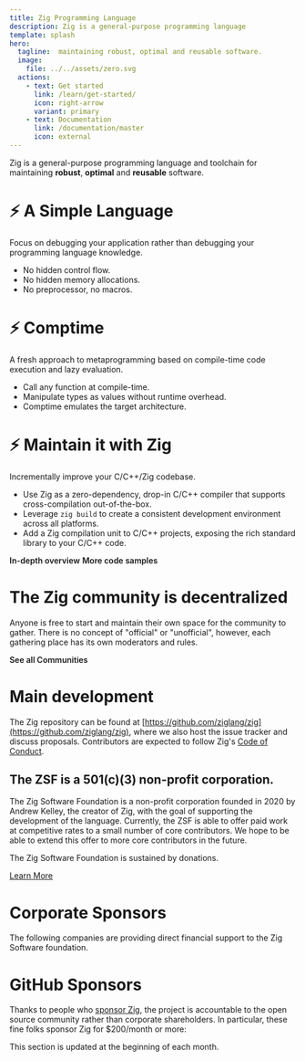 ```yaml
---
title: Zig Programming Language
description: Zig is a general-purpose programming language
template: splash
hero:
  tagline:  maintaining robust, optimal and reusable software.
  image:
    file: ../../assets/zero.svg
  actions:
    - text: Get started
      link: /learn/get-started/
      icon: right-arrow
      variant: primary
    - text: Documentation
      link: /documentation/master
      icon: external
---
```



Zig is a general-purpose programming language and toolchain for maintaining **robust**, **optimal** and **reusable** software.





# ⚡ A Simple Language
Focus on debugging your application rather than debugging your programming language knowledge.

- No hidden control flow.
- No hidden memory allocations.
- No preprocessor, no macros.

# ⚡ Comptime
A fresh approach to metaprogramming based on compile-time code execution and lazy evaluation.

- Call any function at compile-time.
- Manipulate types as values without runtime overhead.
- Comptime emulates the target architecture.

# ⚡ Maintain it with Zig
Incrementally improve your C/C++/Zig codebase.

- Use Zig as a zero-dependency, drop-in C/C++ compiler that supports cross-compilation out-of-the-box.
- Leverage `zig build` to create a consistent development environment across all platforms.
- Add a Zig compilation unit to C/C++ projects, exposing the rich standard library to your C/C++ code.



<IndexUrl>
    <a href="learn/overview/" class="button" style="color:var(--sl-color-white);text-decoration:none;font-weight: 600;font-size: var(--sl-text-lg);">In-depth overview</a>
</IndexUrl>


<IndexUrl>
    <a href="learn/samples/" class="button" style="color:var(--sl-color-white);text-decoration:none;font-weight: 600;font-size: var(--sl-text-lg);">More code samples</a>
</IndexUrl>




















# The Zig community is decentralized
Anyone is free to start and maintain their own space for the community to gather.
There is no concept of "official" or "unofficial", however, each gathering place has its own moderators and rules.


<IndexUrl>
	<a href="https://github.com/ziglang/zig/wiki/Community" class="button" style="color:var(--sl-color-white);text-decoration:none;font-weight: 600;font-size: var(--sl-text-lg);">See all Communities</a>
</IndexUrl>







# Main development
The Zig repository can be found at [https://github.com/ziglang/zig](https://github.com/ziglang/zig), where we also host the issue tracker and discuss proposals.
Contributors are expected to follow Zig's [Code of Conduct](https://github.com/ziglang/zig/blob/master/.github/CODE_OF_CONDUCT.md).










## The ZSF is a 501(c)(3) non-profit corporation.

The Zig Software Foundation is a non-profit corporation founded in 2020 by Andrew Kelley, the creator of Zig, with the goal of supporting the development of the language. Currently, the ZSF is able to offer paid work at competitive rates to a small number of core contributors. We hope to be able to extend this offer to more core contributors in the future.

The Zig Software Foundation is sustained by donations.

<IndexUrl>
	<a href="zsf/" class="button" style="display:inline;">Learn More</a>
</IndexUrl>





# Corporate Sponsors
The following companies are providing direct financial support to the Zig Software foundation.

<MonetarySponsorLogos/>


# GitHub Sponsors
Thanks to people who [sponsor Zig](zsf/), the project is accountable to the open source community rather than corporate shareholders. In particular, these fine folks sponsor Zig for $200/month or more:

<GithubSponsors/>

This section is updated at the beginning of each month.
